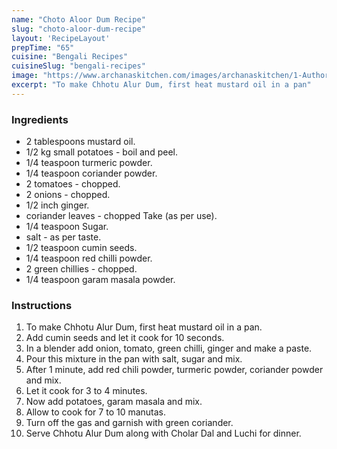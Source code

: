 ---
name: "Choto Aloor Dum Recipe"
slug: "choto-aloor-dum-recipe"
layout: 'RecipeLayout'
prepTime: "65"
cuisine: "Bengali Recipes"
cuisineSlug: "bengali-recipes"
image: "https://www.archanaskitchen.com/images/archanaskitchen/1-Author/Uma_Raghuraman/Choto_Aloor_Dum__Bengali_Style_Baby_Potato_Stir_Fry_.jpg"
excerpt: "To make Chhotu Alur Dum, first heat mustard oil in a pan"
---

### Ingredients

-  2 tablespoons mustard oil.
- 1/2 kg small potatoes - boil and peel.
-  1/4 teaspoon turmeric powder.
-  1/4 teaspoon coriander powder.
-  2 tomatoes - chopped.
-  2 onions - chopped.
-  1/2 inch ginger.
-  coriander leaves - chopped Take (as per use).
-  1/4 teaspoon Sugar.
-  salt - as per taste.
-  1/2 teaspoon cumin seeds.
-  1/4 teaspoon red chilli powder.
-  2 green chillies - chopped.
-  1/4 teaspoon garam masala powder.

### Instructions

1. To make Chhotu Alur Dum, first heat mustard oil in a pan.
1. Add cumin seeds and let it cook for 10 seconds.
1. In a blender add onion, tomato, green chilli, ginger and make a paste.
1. Pour this mixture in the pan with salt, sugar and mix.
1. After 1 minute, add red chili powder, turmeric powder, coriander powder and mix.
1. Let it cook for 3 to 4 minutes.
1. Now add potatoes, garam masala and mix.
1. Allow to cook for 7 to 10 manutas.
1. Turn off the gas and garnish with green coriander.
1. Serve Chhotu Alur Dum along with Cholar Dal and Luchi for dinner.
